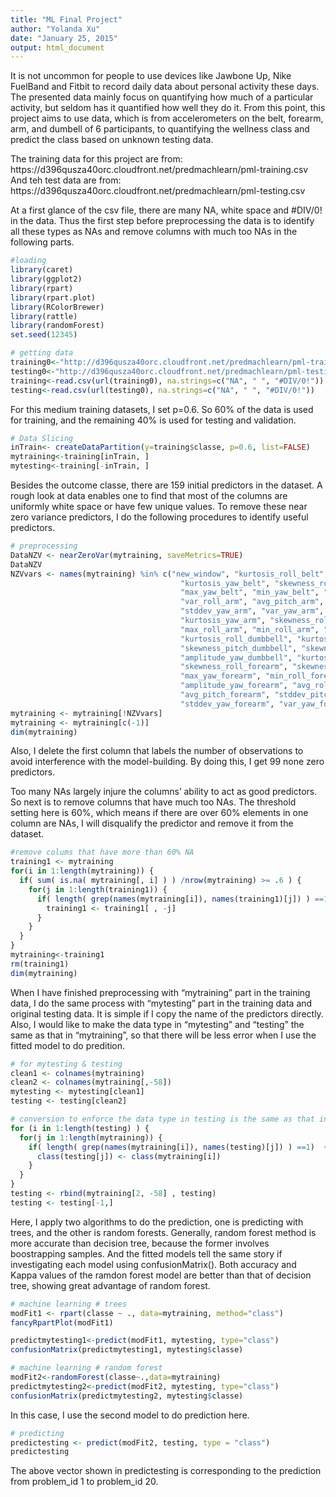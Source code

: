 ```yaml
---
title: "ML Final Project"
author: "Yolanda Xu"
date: "January 25, 2015"
output: html_document
---
```


It is not uncommon for people to use devices like Jawbone Up, Nike FuelBand and Fitbit to record daily data about personal activity these days. The presented data mainly focus on quantifying how much of a particular activity, but seldom has it quantified how well they do it. From this point, this project aims to use data, which is from accelerometers on the belt, forearm, arm, and dumbell of 6 participants, to quantifying the wellness class and predict the class based on unknown testing data. 

The training data for this project are from: https://d396qusza40orc.cloudfront.net/predmachlearn/pml-training.csv
And teh test data are from: https://d396qusza40orc.cloudfront.net/predmachlearn/pml-testing.csv 

At a first glance of the csv file, there are many NA, white space and #DIV/0! in the data. Thus the first step before preprocessing the data is to identify all these types as NAs and remove columns with much too NAs in the following parts. 

```r
#loading  
library(caret)
library(ggplot2)
library(rpart)
library(rpart.plot)
library(RColorBrewer)
library(rattle)
library(randomForest)
set.seed(12345)

# getting data
training0<-"http://d396qusza40orc.cloudfront.net/predmachlearn/pml-training.csv"
testing0<-"http://d396qusza40orc.cloudfront.net/predmachlearn/pml-testing.csv"
training<-read.csv(url(training0), na.strings=c("NA", " ", "#DIV/0!"))
testing<-read.csv(url(testing0), na.strings=c("NA", " ", "#DIV/0!"))

```
For this medium training datasets, I set p=0.6. So 60% of the data is used for training, and the remaining 40% is used for testing and validation. 
```r

# Data Slicing
inTrain<- createDataPartition(y=training$classe, p=0.6, list=FALSE)
mytraining<-training[inTrain, ]
mytesting<-training[-inTrain, ]

```
Besides the outcome classe, there are 159 initial predictors in the dataset. A rough look at data enables one to find that most of the columns are uniformly white space or have few unique values. To remove these near zero variance predictors, I do the following procedures to identify useful predictors. 
```r

# preprocessing
DataNZV <- nearZeroVar(mytraining, saveMetrics=TRUE)
DataNZV
NZVvars <- names(mytraining) %in% c("new_window", "kurtosis_roll_belt", "kurtosis_picth_belt",
                                      "kurtosis_yaw_belt", "skewness_roll_belt", "skewness_roll_belt.1", "skewness_yaw_belt",
                                      "max_yaw_belt", "min_yaw_belt", "amplitude_yaw_belt", "avg_roll_arm", "stddev_roll_arm",
                                      "var_roll_arm", "avg_pitch_arm", "stddev_pitch_arm", "var_pitch_arm", "avg_yaw_arm",
                                      "stddev_yaw_arm", "var_yaw_arm", "kurtosis_roll_arm", "kurtosis_picth_arm",
                                      "kurtosis_yaw_arm", "skewness_roll_arm", "skewness_pitch_arm", "skewness_yaw_arm",
                                      "max_roll_arm", "min_roll_arm", "min_pitch_arm", "amplitude_roll_arm", "amplitude_pitch_arm",
                                      "kurtosis_roll_dumbbell", "kurtosis_picth_dumbbell", "kurtosis_yaw_dumbbell", "skewness_roll_dumbbell",
                                      "skewness_pitch_dumbbell", "skewness_yaw_dumbbell", "max_yaw_dumbbell", "min_yaw_dumbbell",
                                      "amplitude_yaw_dumbbell", "kurtosis_roll_forearm", "kurtosis_picth_forearm", "kurtosis_yaw_forearm",
                                      "skewness_roll_forearm", "skewness_pitch_forearm", "skewness_yaw_forearm", "max_roll_forearm",
                                      "max_yaw_forearm", "min_roll_forearm", "min_yaw_forearm", "amplitude_roll_forearm",
                                      "amplitude_yaw_forearm", "avg_roll_forearm", "stddev_roll_forearm", "var_roll_forearm",
                                      "avg_pitch_forearm", "stddev_pitch_forearm", "var_pitch_forearm", "avg_yaw_forearm",
                                      "stddev_yaw_forearm", "var_yaw_forearm")
mytraining <- mytraining[!NZVvars]
mytraining <- mytraining[c(-1)]
dim(mytraining)
```
Also, I delete the first column that labels the number of observations to avoid interference with the model-building. By doing this, I get 99 none zero predictors. 

Too many NAs largely injure the columns' ability to act as good predictors. So next is to remove columns that have much too NAs. The threshold setting here is 60%, which means if there are over 60% elements in one column are NAs, I will disqualify the predictor and remove it from the dataset. 
```r

#remove colums that have more than 60% NA
training1 <- mytraining
for(i in 1:length(mytraining)) { 
  if( sum( is.na( mytraining[, i] ) ) /nrow(mytraining) >= .6 ) { 
    for(j in 1:length(training1)) {
      if( length( grep(names(mytraining[i]), names(training1)[j]) ) ==1)  { 
        training1 <- training1[ , -j] 
      }   
    } 
  }
}
mytraining<-training1
rm(training1)
dim(mytraining)
```
When I have finished preprocessing with "mytraining" part in the training data, I do the same process with "mytesting" part in the training data and original testing data. It is simple if I copy the name of the predictors directly. Also, I would like to make the data type in "mytesting" and "testing" the same as that in "mytraining", so that there will be less error when I use the fitted model to do predition. 
```r

# for mytesting & testing
clean1 <- colnames(mytraining)
clean2 <- colnames(mytraining[,-58])
mytesting <- mytesting[clean1]
testing <- testing[clean2]

# conversion to enforce the data type in testing is the same as that in mytraining
for (i in 1:length(testing) ) {
  for(j in 1:length(mytraining)) {
    if( length( grep(names(mytraining[i]), names(testing)[j]) ) ==1)  {
      class(testing[j]) <- class(mytraining[i])
    }      
  }      
}
testing <- rbind(mytraining[2, -58] , testing) 
testing <- testing[-1,]

```
Here, I apply two algorithms to do the prediction, one is predicting with trees, and the other is random forests. Generally, random forest method is more accurate than decision tree, because the former involves boostrapping samples. And the fitted models tell the same story if investigating each model using confusionMatrix(). Both accuracy and Kappa values of the ramdon forest model are better than that of decision tree, showing great advantage of random forest. 
```r

# machine learning # trees
modFit1 <- rpart(classe ~ ., data=mytraining, method="class")
fancyRpartPlot(modFit1)

predictmytesting1<-predict(modFit1, mytesting, type="class")
confusionMatrix(predictmytesting1, mytesting$classe)

# machine learning # random forest
modFit2<-randomForest(classe~.,data=mytraining)
predictmytesting2<-predict(modFit2, mytesting, type="class")
confusionMatrix(predictmytesting2, mytesting$classe)

```
In this case, I use the second model to do prediction here. 
```r

# predicting
predictesting <- predict(modFit2, testing, type = "class")
predictesting

```
The above vector shown in predictesting is corresponding to the prediction from problem_id 1 to problem_id 20. 




